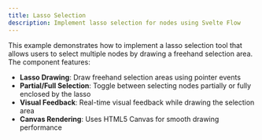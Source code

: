 ```yaml
---
title: Lasso Selection
description: Implement lasso selection for nodes using Svelte Flow
---
```


This example demonstrates how to implement a lasso selection tool that allows users to select multiple nodes by drawing a freehand selection area. The component features:

- **Lasso Drawing**: Draw freehand selection areas using pointer events
- **Partial/Full Selection**: Toggle between selecting nodes partially or fully enclosed by the lasso
- **Visual Feedback**: Real-time visual feedback while drawing the selection area
- **Canvas Rendering**: Uses HTML5 Canvas for smooth drawing performance

<RemoteCodeViewer route="examples/whiteboard/lasso-selection" framework="svelte" />
